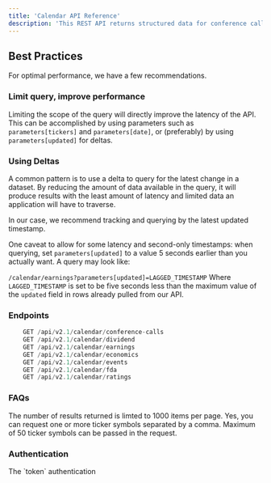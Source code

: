 ```yaml
---
title: 'Calendar API Reference'
description: 'This REST API returns structured data for conference calls, dividends, earnings (and future earnings dates), economics, pharmaceutical announcements, guidance, IPOs, secondary offerings, ratings, M&A activity, and splits.'
---
```


## Best Practices

For optimal performance, we have a few recommendations.

### Limit query, improve performance

Limiting the scope of the query will directly improve the latency of the API. This can be accomplished by using parameters such as `parameters[tickers]` and `parameters[date]`, or (preferably) by using `parameters[updated]` for deltas.

### Using Deltas

A common pattern is to use a delta to query for the latest change in a dataset. By reducing the amount of data available in the query, it will produce results with the least amount of latency and limited data an application will have to traverse.

In our case, we recommend tracking and querying by the latest updated timestamp.

One caveat to allow for some latency and second-only timestamps: when querying, set `parameters[updated]` to a value 5 seconds earlier than you actually want. A query may look like:

`/calendar/earnings?parameters[updated]=LAGGED_TIMESTAMP` Where `LAGGED_TIMESTAMP` is set to be five seconds less than the maximum value of the `updated` field in rows already pulled from our API.

### Endpoints

<RequestExample>

```js ENDPOINTS
    GET /api/v2.1/calendar/conference-calls
    GET /api/v2.1/calendar/dividend
    GET /api/v2.1/calendar/earnings
    GET /api/v2.1/calendar/economics
    GET /api/v2.1/calendar/events
    GET /api/v2.1/calendar/fda
    GET /api/v2.1/calendar/ratings
```

</RequestExample>

### FAQs

<AccordionGroup>
    <Accordion title="How many data objects can I recieve in one response?">
        The number of results returned is limted to 1000 items per page.
    </Accordion>
    <Accordion title="Can I request data for a particular company?">
        Yes, you can request one or more ticker symbols separated by a comma. Maximum of 50 ticker symbols can be passed in the request.
    </Accordion>
</AccordionGroup>

### Authentication

<ParamField query="token" type="apiKey">
    The `token` authentication
</ParamField>